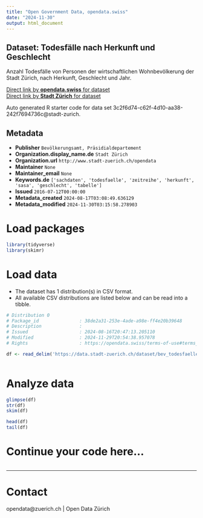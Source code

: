 ```yaml
---
title: "Open Government Data, opendata.swiss"
date: "2024-11-30"
output: html_document
---
```


## Dataset: Todesfälle nach Herkunft und Geschlecht


Anzahl Todesfälle von Personen der wirtschaftlichen Wohnbevölkerung der Stadt Zürich, nach Herkunft, Geschlecht und Jahr.


[Direct link by **opendata.swiss** for dataset](https://opendata.swiss/de/dataset/todesfalle-nach-herkunft-und-geschlecht)<br>
[Direct link by **Stadt Zürich** for dataset](https://data.stadt-zuerich.ch/dataset/bev_todesfaelle_jahr_herkunft_geschlecht_od4201)

Auto generated R starter code for data set 3c2f6d74-c62f-4d10-aa38-242f7694736c@stadt-zurich.

## Metadata

- **Publisher** `Bevölkerungsamt, Präsidialdepartement`
- **Organization.display_name.de** `Stadt Zürich`
- **Organization.url** `http://www.stadt-zuerich.ch/opendata`
- **Maintainer** `None`
- **Maintainer_email** `None`
- **Keywords.de** `['sachdaten', 'todesfaelle', 'zeitreihe', 'herkunft', 'sasa', 'geschlecht', 'tabelle']`
- **Issued** `2016-07-12T00:00:00`
- **Metadata_created** `2024-08-17T03:08:49.636129`
- **Metadata_modified** `2024-11-30T03:15:58.278903`


# Load packages

```r

library(tidyverse)
library(skimr)

```

# Load data

-   The dataset has 1 distribution(s) in CSV format.
-   All available CSV distributions are listed below and can be read into a tibble.

```r

# Distribution 0
# Package_id               : 38de2a31-253e-4ade-a98e-ff4e20b39648
# Description              : 
# Issued                   : 2024-08-16T20:47:13.205110
# Modified                 : 2024-11-29T20:54:38.957078
# Rights                   : https://opendata.swiss/terms-of-use#terms_open

df <- read_delim('https://data.stadt-zuerich.ch/dataset/bev_todesfaelle_jahr_herkunft_geschlecht_od4201/download/BEV420OD4201.csv')



```

# Analyze data

```r

glimpse(df)
str(df)
skim(df)

head(df)
tail(df)

```

# Continue your code here...

```r

```

------------------------------------------------------------------------

# Contact

opendata@zuerich.ch | Open Data Zürich
